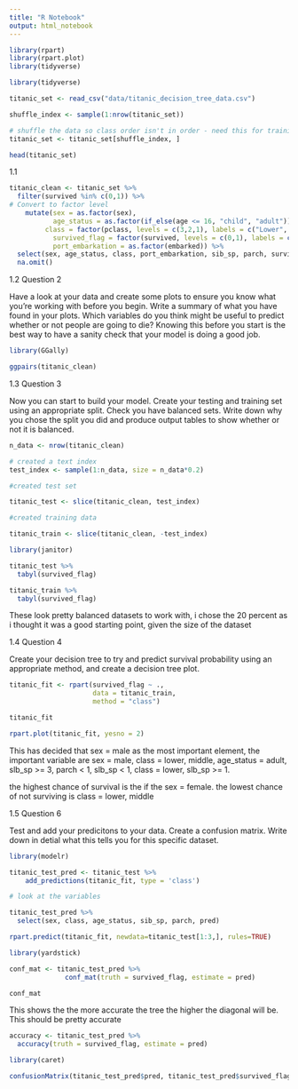 ```yaml
---
title: "R Notebook"
output: html_notebook
---
```


```r
library(rpart)
library(rpart.plot)
library(tidyverse)

library(tidyverse)

```



```r
titanic_set <- read_csv("data/titanic_decision_tree_data.csv")
```

```r
shuffle_index <- sample(1:nrow(titanic_set))

# shuffle the data so class order isn't in order - need this for training/testing split later on 
titanic_set <- titanic_set[shuffle_index, ]
```

```r
head(titanic_set)
```

1.1

```r
titanic_clean <- titanic_set %>%
  filter(survived %in% c(0,1)) %>%
# Convert to factor level
    mutate(sex = as.factor(sex), 
           age_status = as.factor(if_else(age <= 16, "child", "adult")),
         class = factor(pclass, levels = c(3,2,1), labels = c("Lower", "Middle", "Upper")), 
           survived_flag = factor(survived, levels = c(0,1), labels = c("No", "Yes")), 
           port_embarkation = as.factor(embarked)) %>%
  select(sex, age_status, class, port_embarkation, sib_sp, parch, survived_flag) %>%
  na.omit()
```

1.2 Question 2

Have a look at your data and create some plots to ensure you know what you’re working with before you begin. Write a summary of what you have found in your plots. Which variables do you think might be useful to predict whether or not people are going to die? Knowing this before you start is the best way to have a sanity check that your model is doing a good job.

```r
library(GGally)
```

```r
ggpairs(titanic_clean)
```

1.3 Question 3

Now you can start to build your model. Create your testing and training set using an appropriate split. Check you have balanced sets. Write down why you chose the split you did and produce output tables to show whether or not it is balanced.

```r
n_data <- nrow(titanic_clean)

# created a text index
test_index <- sample(1:n_data, size = n_data*0.2)

#created test set

titanic_test <- slice(titanic_clean, test_index)

#created training data

titanic_train <- slice(titanic_clean, -test_index)
```

```r
library(janitor)
```

```r
titanic_test %>%
  tabyl(survived_flag)
```

```r
titanic_train %>%
  tabyl(survived_flag)
```

These look pretty balanced datasets to work with, i chose the 20 percent as i thought it was a good starting point, given the size of the dataset

1.4 Question 4

Create your decision tree to try and predict survival probability using an appropriate method, and create a decision tree plot.

```r
titanic_fit <- rpart(survived_flag ~ ., 
                     data = titanic_train,
                     method = "class")

titanic_fit
```

```r
rpart.plot(titanic_fit, yesno = 2)
```

This has decided that sex = male as the most important element, the important variable are
sex = male, class = lower, middle, age_status = adult, slb_sp >= 3, parch < 1, slb_sp < 1, class = lower, slb_sp >= 1.

the highest chance of survival is the if the sex = female. the lowest chance of not surviving is class = lower, middle

1.5 Question 6

Test and add your predicitons to your data. Create a confusion matrix. Write down in detial what this tells you for this specific dataset.

```r
library(modelr)
```

```r
titanic_test_pred <- titanic_test %>% 
    add_predictions(titanic_fit, type = 'class')
```

```r
# look at the variables 

titanic_test_pred %>% 
  select(sex, class, age_status, sib_sp, parch, pred)
```

```r
rpart.predict(titanic_fit, newdata=titanic_test[1:3,], rules=TRUE)
```

```r
library(yardstick)
```

```r
conf_mat <- titanic_test_pred %>%
              conf_mat(truth = survived_flag, estimate = pred)

conf_mat

```


This shows the the more accurate the tree the higher the diagonal will be. This should be pretty accurate

```r
accuracy <- titanic_test_pred %>%
  accuracy(truth = survived_flag, estimate = pred)
```

```r
library(caret)

```

```r
confusionMatrix(titanic_test_pred$pred, titanic_test_pred$survived_flag) 
```

